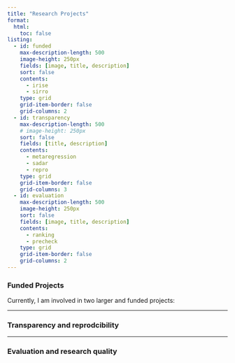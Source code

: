 ```yaml
---
title: "Research Projects"
format: 
  html: 
    toc: false
listing: 
  - id: funded
    max-description-length: 500
    image-height: 250px
    fields: [image, title, description]
    sort: false
    contents: 
      - irise
      - sirro
    type: grid
    grid-item-border: false
    grid-columns: 2
  - id: transparency
    max-description-length: 500
    # image-height: 250px
    sort: false
    fields: [title, description]
    contents: 
      - metaregression
      - sadar
      - repro
    type: grid
    grid-item-border: false
    grid-columns: 3
  - id: evaluation
    max-description-length: 500
    image-height: 250px
    sort: false
    fields: [image, title, description]
    contents: 
      - ranking
      - precheck
    type: grid
    grid-item-border: false
    grid-columns: 2
---
```



### Funded Projects 

Currently, I am involved in two larger and funded projects:

::: {#funded}
:::

------ 

### Transparency and reprodcibility

::: {#transparency}
:::


------ 

### Evaluation and research quality


::: {#evaluation}
:::

